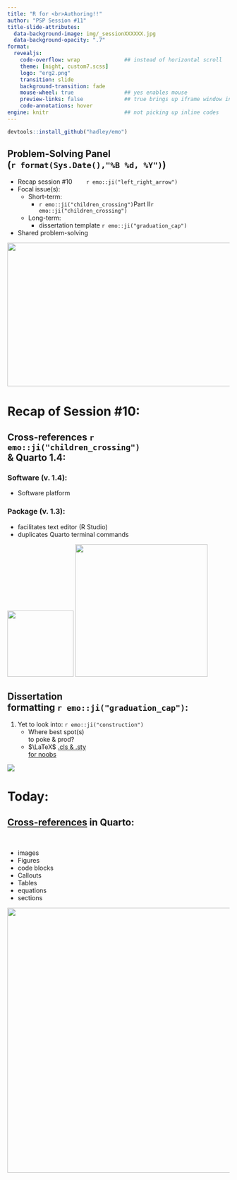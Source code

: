 ```yaml
---
title: "R for <br>Authoring!!" 
author: "PSP Session #11"
title-slide-attributes: 
  data-background-image: img/_sessionXXXXXX.jpg
  data-background-opacity: ".7"
format:
  revealjs:
    code-overflow: wrap              ## instead of horizontal scroll
    theme: [night, custom7.scss]
    logo: "erg2.png"
    transition: slide
    background-transition: fade
    mouse-wheel: true                ## yes enables mouse
    preview-links: false             ## true brings up iframe window instead of "site"
    code-annotations: hover 
engine: knitr                        ## not picking up inline codes
---
```


```r
devtools::install_github("hadley/emo")
```

## Problem-Solving Panel <br>(`r format(Sys.Date(),"%B %d, %Y")`)

::: {layout="[80,20]"}
::: first-column
-   Recap session #10&nbsp;&nbsp;&nbsp;&nbsp;&nbsp;&nbsp;&nbsp;&nbsp;`r emo::ji("left_right_arrow")`
-   Focal issue(s):
    -   Short-term:
        - `r emo::ji("children_crossing")`Part II`r emo::ji("children_crossing")`
    -   Long-term:
        -   dissertation template `r emo::ji("graduation_cap")`
-   Shared problem-solving
:::

::: second-column
:::
:::

![](img/title10.JPG){.absolute top="170" right="-100" width="550" height="325"}

# Recap of Session #10:

## Cross-references `r emo::ji("children_crossing")`<br> & Quarto 1.4:

::: {layout="[50,50]"}
::: first-column

:::

::: second

:::{.fragment .fade-in-then-semi-out fragment-index=1}

### Software (v. 1.4):  

+ Software platform
:::

:::{.fragment .fade-in fragment-index=2}
### Package (v. 1.3): 

  + facilitates text editor (R Studio)
  + duplicates Quarto terminal commands
:::

:::
:::
![](https://spencerschien.info/post/r_for_nonprofits/quarto_template/featured_hu01d0a08f0e42ea7dedbc82d0ac80cee3_11810_720x2500_fit_q75_h2_lanczos_3.webp){.absolute left="-150" top="160" height="150" .fragment .fade-in-then-semi-out fragment-index=1}
![](img/quarto.png){.absolute left="200" bottom="35" height="300" .fragment .fade-in-then-semi-out fragment-index=2}

## Dissertation <br>formatting `r emo::ji("graduation_cap")`:

1. Yet to look into: `r emo::ji("construction")`
    + Where best spot(s) <br>to poke & prod?
    + $\LaTeX$ [.cls & .sty <br>for noobs](https://latex-ninja.com/2020/03/25/your-first-time-tweaking-a-cls-file-on-the-example-of-creating-switchable-colour-themes/)
    
![](https://workexposed.files.wordpress.com/2009/09/far_side002.jpg){.absolute right="-30" bottom="0"}

# Today:

## [Cross-references](https://quarto.org/docs/authoring/cross-references.html) in Quarto:

::: {layout="[60,30]"}

::: first-column
:::

::: second-column
<br />

+ [images]{.fragment .semi-fade-out fragment-index=1}
+ [Figures]{.fragment .semi-fade-out fragment-index=1}
+ [code blocks]{.fragment .semi-fade-out fragment-index=1}
+ Callouts
+ Tables
+ equations
+ sections

:::
:::

![](https://conwaykitchen.com/cdn/shop/files/2207-LSTK.png?v=1689889598){.absolute top="80" left="0" height="600" width="600"}
